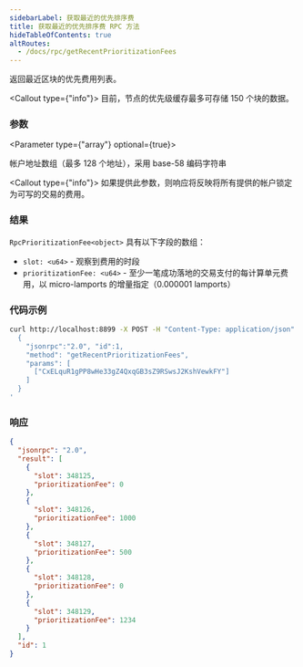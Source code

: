 ```yaml
---
sidebarLabel: 获取最近的优先排序费
title: 获取最近的优先排序费 RPC 方法
hideTableOfContents: true
altRoutes:
  - /docs/rpc/getRecentPrioritizationFees
---
```


返回最近区块的优先费用列表。

<Callout type={"info"}>
  目前，节点的优先级缓存最多可存储 150 个块的数据。
</Callout>

<DocSideBySide>

<DocLeftSide>

### 参数

<Parameter type={"array"} optional={true}>

帐户地址数组（最多 128 个地址），采用 base-58 编码字符串

<Callout type={"info"}>
  如果提供此参数，则响应将反映将所有提供的帐户锁定为可写的交易的费用。
</Callout>

</Parameter>

### 结果

`RpcPrioritizationFee<object>` 具有以下字段的数组：

- `slot: <u64>` - 观察到费用的时段
- `prioritizationFee: <u64>` - 至少一笔成功落地的交易支付的每计算单元费用，以
  micro-lamports 的增量指定（0.000001 lamports）

</DocLeftSide>

<DocRightSide>

### 代码示例

```bash
curl http://localhost:8899 -X POST -H "Content-Type: application/json" -d '
  {
    "jsonrpc":"2.0", "id":1,
    "method": "getRecentPrioritizationFees",
    "params": [
      ["CxELquR1gPP8wHe33gZ4QxqGB3sZ9RSwsJ2KshVewkFY"]
    ]
  }
'
```

### 响应

```json
{
  "jsonrpc": "2.0",
  "result": [
    {
      "slot": 348125,
      "prioritizationFee": 0
    },
    {
      "slot": 348126,
      "prioritizationFee": 1000
    },
    {
      "slot": 348127,
      "prioritizationFee": 500
    },
    {
      "slot": 348128,
      "prioritizationFee": 0
    },
    {
      "slot": 348129,
      "prioritizationFee": 1234
    }
  ],
  "id": 1
}
```

</DocRightSide>
</DocSideBySide>

